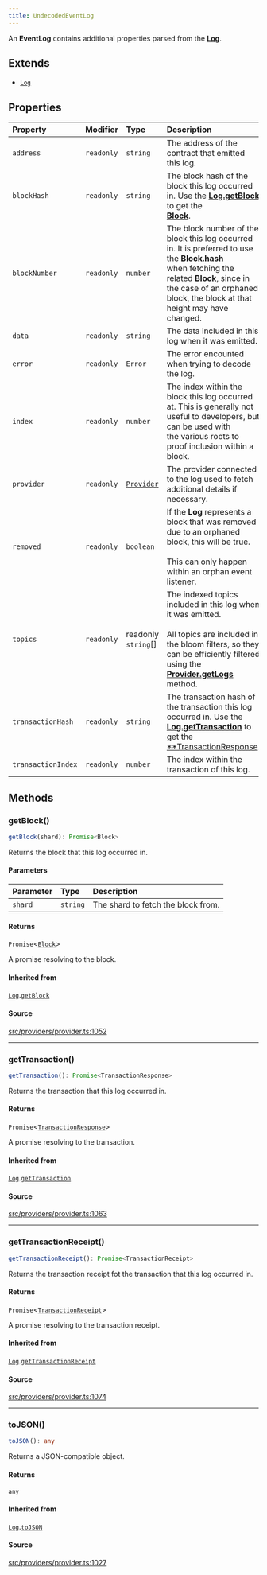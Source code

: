```yaml
---
title: UndecodedEventLog
---
```


An **EventLog** contains additional properties parsed from the [**Log**](/content/classes/Log).

## Extends

- [`Log`](/content/classes/Log)

## Properties

| Property | Modifier | Type | Description | Inherited from |
| :------ | :------ | :------ | :------ | :------ |
| `address` | `readonly` | `string` | The address of the contract that emitted this log. | [`Log`](/content/classes/Log).`address` |
| `blockHash` | `readonly` | `string` | The block hash of the block this log occurred in. Use the [**Log.getBlock**](/content/classes/Log#getblock) to get the<br />[**Block**](/content/classes/Block). | [`Log`](/content/classes/Log).`blockHash` |
| `blockNumber` | `readonly` | `number` | The block number of the block this log occurred in. It is preferred to use the [**Block.hash**](/content/classes/Block)<br />when fetching the related [**Block**](/content/classes/Block), since in the case of an orphaned block, the block at that<br />height may have changed. | [`Log`](/content/classes/Log).`blockNumber` |
| `data` | `readonly` | `string` | The data included in this log when it was emitted. | [`Log`](/content/classes/Log).`data` |
| `error` | `readonly` | `Error` | The error encounted when trying to decode the log. | - |
| `index` | `readonly` | `number` | The index within the block this log occurred at. This is generally not useful to developers, but can be used with<br />the various roots to proof inclusion within a block. | [`Log`](/content/classes/Log).`index` |
| `provider` | `readonly` | [`Provider`](/content/interfaces/Provider) | The provider connected to the log used to fetch additional details if necessary. | [`Log`](/content/classes/Log).`provider` |
| `removed` | `readonly` | `boolean` | If the **Log** represents a block that was removed due to an orphaned block, this will be true.<br /><br />This can only happen within an orphan event listener. | [`Log`](/content/classes/Log).`removed` |
| `topics` | `readonly` | readonly `string`[] | The indexed topics included in this log when it was emitted.<br /><br />All topics are included in the bloom filters, so they can be efficiently filtered using the<br />[**Provider.getLogs**](/content/interfaces/Provider#getlogs) method. | [`Log`](/content/classes/Log).`topics` |
| `transactionHash` | `readonly` | `string` | The transaction hash of the transaction this log occurred in. Use the<br />[**Log.getTransaction**](/content/classes/Log#gettransaction) to get the<br />[**TransactionResponse](/content/type-aliases/TransactionResponse). | [`Log`](/content/classes/Log).`transactionHash` |
| `transactionIndex` | `readonly` | `number` | The index within the transaction of this log. | [`Log`](/content/classes/Log).`transactionIndex` |

## Methods

### getBlock()

```ts
getBlock(shard): Promise<Block>
```

Returns the block that this log occurred in.

#### Parameters

| Parameter | Type | Description |
| :------ | :------ | :------ |
| `shard` | `string` | The shard to fetch the block from. |

#### Returns

`Promise`\<[`Block`](/content/classes/Block)\>

A promise resolving to the block.

#### Inherited from

[`Log`](/content/classes/Log).[`getBlock`](/content/classes/Log#getblock)

#### Source

[src/providers/provider.ts:1052](https://github.com/dominant-strategies/quais-6.js/blob/95934f9b18ff90a0666dd9772179b612f2ad5510/src/providers/provider.ts#L1052)

***

### getTransaction()

```ts
getTransaction(): Promise<TransactionResponse>
```

Returns the transaction that this log occurred in.

#### Returns

`Promise`\<[`TransactionResponse`](/content/type-aliases/TransactionResponse)\>

A promise resolving to the transaction.

#### Inherited from

[`Log`](/content/classes/Log).[`getTransaction`](/content/classes/Log#gettransaction)

#### Source

[src/providers/provider.ts:1063](https://github.com/dominant-strategies/quais-6.js/blob/95934f9b18ff90a0666dd9772179b612f2ad5510/src/providers/provider.ts#L1063)

***

### getTransactionReceipt()

```ts
getTransactionReceipt(): Promise<TransactionReceipt>
```

Returns the transaction receipt fot the transaction that this log occurred in.

#### Returns

`Promise`\<[`TransactionReceipt`](/content/classes/TransactionReceipt)\>

A promise resolving to the transaction receipt.

#### Inherited from

[`Log`](/content/classes/Log).[`getTransactionReceipt`](/content/classes/Log#gettransactionreceipt)

#### Source

[src/providers/provider.ts:1074](https://github.com/dominant-strategies/quais-6.js/blob/95934f9b18ff90a0666dd9772179b612f2ad5510/src/providers/provider.ts#L1074)

***

### toJSON()

```ts
toJSON(): any
```

Returns a JSON-compatible object.

#### Returns

`any`

#### Inherited from

[`Log`](/content/classes/Log).[`toJSON`](/content/classes/Log#tojson)

#### Source

[src/providers/provider.ts:1027](https://github.com/dominant-strategies/quais-6.js/blob/95934f9b18ff90a0666dd9772179b612f2ad5510/src/providers/provider.ts#L1027)
